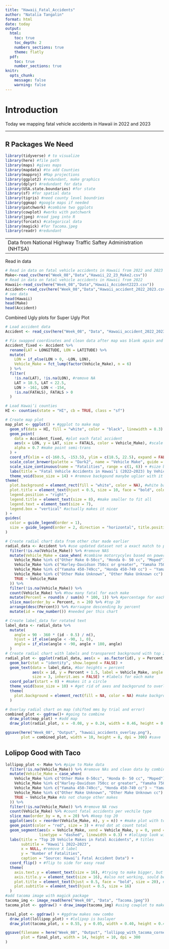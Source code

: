 ```yaml
---
title: "Hawaii_Fatal_Accidents"
author: "Natalia Tangalin"
format: html
date: today 
output:
  html:
    toc: true
    toc_depth: 2
    numbers_sections: true
    theme: flatly
  pdf:
    toc: true
    number_sections: true
knitr:                    
  opts_chunk: 
    message: false
    warning: false
---
```

# Introduction
  
Today we mapping fatal vehicle accidents in Hawaii in 2022 and 2023

---

## R Packages We Need

```r
library(tidyverse) # to visualize
library(here) #file path
library(maps) #gives maps
library(mapdata) #to add Counties
library(mapproj) #Map projections
library(ggplot2) #redundant, make graphics
library(dplyr) #redundant for data
library(USA.state.boundaries) #for state
library(sf) #for spatial data
library(tigris) #need county level boundries
library(ggmap) #google maps if needed
library(patchwork) #combine two ggplots
library(cowplot) #works with patchwork
library(jpeg) #read jpeg into R
library(forcats) #categorical data
library(magick) #for Tacoma.jpeg
library(readr) #redundant
```
---
Data from National Highway Traffic Saftey Administration (NHTSA)
---
Read in data
```r
# Read in data on fatal vehicle accidents in Hawaii from 2022 and 2023 with make and model
Make<-read_csv(here("Week_08","Data","Hawaii_22_23_Make2.csv")) 
# Read in data on fatal vehicle accidents in Hawaii from 2022 
Hawaii<-read_csv(here("Week_08","Data","Hawaii_Accident2223.csv"))
Accident<-read_csv(here("Week_08","Data","Hawaii_accident_2022_2023.csv")) # late csv decided to clean the two into one
# see data 
head(Hawaii)
head(Make)
head(Accident)
```
Combined Ugly plots for Super Ugly Plot

```r

# Load accident data
Accident <- read_csv(here("Week_08", "Data", "Hawaii_accident_2022_2023.csv"))

# Fix swapped coordinates and clean data after map was blank again and again
Accident_fixed <- Accident %>%
  rename(LAT = LONGITUDE, LON = LATITUDE) %>%
  mutate(
    LON = if_else(LON > 0, -LON, LON),
    Vehicle_Make = fct_lump(factor(Vehicle_Make), n = 6)
  ) %>%
  filter(
    !is.na(LAT), !is.na(LON), #remove NA
    LAT > 18.5, LAT < 22.5,
    LON > -161, LON < -154,
    !is.na(FATALS), FATALS > 0
  )

# Load Hawai‘i counties
HI <- counties(state = "HI", cb = TRUE, class = "sf")

# Create map plot
map_plot <- ggplot() + #ggplot to make map
  geom_sf(data = HI, fill = "white", color = "black", linewidth = 0.3) + #white HI with black borders
  geom_point(
    data = Accident_fixed, #plot each fatal accident
    aes(x = LON, y = LAT, size = FATALS, color = Vehicle_Make), #scale points to fatals and color for vehicle makes
    alpha = 0.7 #make point semi-trans
  ) +
  coord_sf(xlim = c(-160.5, -153.5), ylim = c(18.5, 22.5), expand = FALSE) + #zoom in map too small
  scale_color_brewer(palette = "Dark2", name = "Vehicle Make", guide = guide_legend(override.aes = list(size = 3))) + #keeps points 3 and dark 
  scale_size_continuous(name = "Fatalities", range = c(1, 6)) + #size based on fatalities
  labs(title = "Fatal Vehicle Accidents in Hawai‘i (2022–2023) by Vehicle Make") + #title
  theme_void(base_size = 14) + #remove backgound manybe uglier with it
theme(
  plot.background = element_rect(fill = "white", color = NA), #white background, uglier wiht blue
  plot.title = element_text(hjust = 0.5, size = 10, face = "bold", color = "hotpink", angle = -05),
  legend.position = "right",
  legend.title = element_text(size = 8), #make smaller to fit all
  legend.text = element_text(size = 7),
  legend.box = "vertical" #actually makes it nicer
) +
guides(
  color = guide_legend(order = 1),
  size = guide_legend(order = 2, direction = "horizontal", title.position = "top", title.hjust = 0.5) #looks better
) 

# Create radial chart data from other char made earlier
radial_data <- Accident %>% #use updated dataset not a exact match to pervious
  filter(!is.na(Vehicle_Make)) %>% #remove NAS
  mutate(Vehicle_Make = case_when( #combine motorcycyles based on power or size
    Vehicle_Make %in% c("Other Make 0-50cc", "Honda 0- 50 cc", "Moped") ~ "Moped",
    Vehicle_Make %in% c("Harley-Davidson 750cc or greater", "Yamaha 750cc or greater", "Honda 750 cc or greater") ~ "Motorcycle Harley-Davidson/Yamaha/Honda 750+",
    Vehicle_Make %in% c("Yamaha 450-749cc", "Honda 450-749 cc") ~ "Yamaha/Honda 450-749cc",
    Vehicle_Make %in% c("Other Make Unknown", "Other Make Unknown cc") ~ NA_character_, #remove NA rows
    TRUE ~ Vehicle_Make
  )) %>%
  filter(!is.na(Vehicle_Make)) %>%
  count(Vehicle_Make) %>% #how many fatal for each make
  mutate(Percent = round(n / sum(n) * 100, 1)) %>% #percentage for each make
  slice_max(order_by = Percent, n = 20) %>% #top 20
  arrange(desc(Percent)) %>% #arraagne descending by percent
  mutate(id = row_number()) #needed per this chart

# Create label_data for rotated text
label_data <- radial_data %>%
  mutate(
    angle = 90 - 360 * (id - 0.5) / n(),
    hjust = if_else(angle < -90, 1, 0),
    angle = if_else(angle < -90, angle + 180, angle)
  )
# Create radial chart with labels and transparent background with top 20
radial_plot <- ggplot(radial_data, aes(x =  as.factor(id), y = Percent, fill = Vehicle_Make)) +
  geom_bar(stat = "identity", show.legend = FALSE) +
  geom_text(data = label_data, #bar heights = percent
            aes(x = id, y = Percent + 1.5, label = Vehicle_Make, angle = angle, hjust = hjust),
            size = 3, inherit.aes = FALSE) + #labels for each make
  coord_polar(start = 0) + #makes it a circle
  theme_void(base_size = 10) + #get rid of axes and backgorund to overlay later
  theme(
    plot.background = element_rect(fill = NA, color = NA) #make background transparent
  )

# Overlay radial chart on map (shifted mms by trial and error)
combined_plot <- ggdraw()+ #going to combine
  draw_plot(map_plot) + #add map 
  draw_plot(radial_plot, x = -0.08, y = 0.24, width = 0.46, height = 0.46) #add polar, trial and error on moving it

ggsave(here("Week_08", "Output", "hawaii_accidents_overlay.png"),
       plot = combined_plot, width = 10, height = 8, dpi = 300) #save
```
## Lolipop Good with Taco

```r
lollipop_plot <- Make %>% #pipe to Make data
  filter(!is.na(Vehicle_Make)) %>% #remove NAs and clean data by combining motorcycles by class size
  mutate(Vehicle_Make = case_when( 
    Vehicle_Make %in% c("Other Make 0-50cc", "Honda 0- 50 cc", "Moped") ~ "Moped", 
    Vehicle_Make %in% c("Harley-Davidson 750cc or greater", "Yamaha 750cc or greater", "Honda 750 cc or greater") ~ "Motorcycle Harley-Davidson/Yamaha/Honda 750+",
    Vehicle_Make %in% c("Yamaha 450-749cc", "Honda 450-749 cc") ~ "Yamaha/Honda 450-749cc",
    Vehicle_Make %in% c("Other Make Unknown", "Other Make Unknown cc") ~ NA_character_, #remove unkown
    TRUE ~ Vehicle_Make #do not change other makes
  )) %>%
  filter(!is.na(Vehicle_Make)) %>% #remove NA rows
  count(Vehicle_Make) %>% #count fatal accidents per vechile type
  slice_max(order_by = n, n = 20) %>% #keep top 20
  ggplot(aes(x = reorder(Vehicle_Make, n), y = n)) + #make plot with top 20 highest to lowest
  geom_point(color = "red", size = 3) + #red dot at count total
  geom_segment(aes(x = Vehicle_Make, xend = Vehicle_Make, y = 0, yend = n),
               linetype = "dashed", linewidth = 0.3) + #lolipop look with  - -  line
  labs(title = "Top 20 Vehicle Makes in Fatal Accidents", # titles
       subtitle = "Hawai‘i 2022–2023",
       x = NULL, #remove X label
       y = "Number of Fatalities",
       caption = "Source: Hawai‘i Fatal Accident Data") +
  coord_flip() + #flip to side for easy read
  theme(
    axis.text.y = element_text(size = 16), #trying to make bigger, but not working
    axis.title.y = element_text(size = 16), #also not working, sould be 16 looks 12
    plot.title = element_text(hjust = 0.5, face = "bold", size = 20), #center, size still small
    plot.subtitle = element_text(hjust = 0.5, size = 16)
  )
#add tacoma image with magick package
tacoma_img <- image_read(here("Week_08", "Data", "Tacoma.jpeg"))
tacoma_plot <- ggdraw() + draw_image(tacoma_img) #using cowplot to make it layerable with ggplot

final_plot <- ggdraw() + #ggdraw makes new combo
  draw_plot(lollipop_plot) + #lolipop is baslayer
  draw_plot(tacoma_plot, x = 0.55, y = 0.05, width = 0.40, height = 0.40) # trial and error y adding moves left

ggsave(filename = here("Week_08", "Output", "lollipop_with_tacoma_corner.png"),
       plot = final_plot, width = 14, height = 10, dpi = 300
)
```
